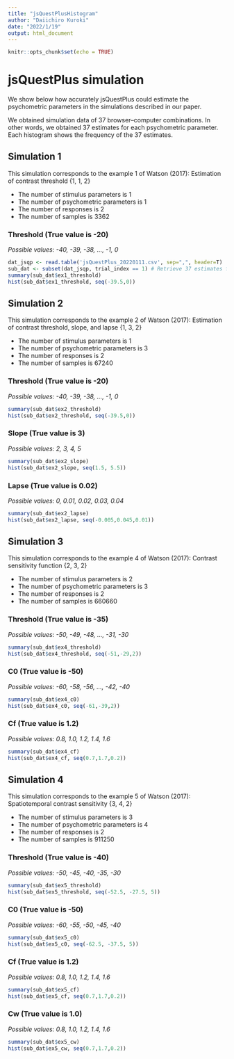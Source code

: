 ```yaml
---
title: "jsQuestPlusHistogram"
author: "Daiichiro Kuroki"
date: "2022/1/19"
output: html_document
---
```


```r
knitr::opts_chunk$set(echo = TRUE)
```

# jsQuestPlus simulation

We show below how accurately jsQuestPlus could estimate the psychometric parameters in the simulations described in our paper.

We obtained simulation data of 37 browser–computer combinations. In other words, we obtained 37 estimates for each psychometric parameter. Each histogram shows the frequency of the 37 estimates.

## Simulation 1

This simulation corresponds to the example 1 of Watson (2017): Estimation of contrast threshold {1, 1, 2}

- The number of stimulus parameters is 1
- The number of psychometric parameters is 1
- The number of responses is 2
- The number of samples is 3362

### Threshold (True value is -20)

*Possible values: -40, -39, -38, ..., -1, 0*

```r
dat_jsqp <- read.table('jsQuestPlus_20220111.csv', sep=",", header=T) 
sub_dat <- subset(dat_jsqp, trial_index == 1) # Retrieve 37 estimates from raw data.
summary(sub_dat$ex1_threshold)
hist(sub_dat$ex1_threshold, seq(-39.5,0))
```

## Simulation 2

This simulation corresponds to the example 2 of Watson (2017): Estimation of contrast threshold, slope, and lapse {1, 3, 2} 

- The number of stimulus parameters is 1
- The number of psychometric parameters is 3
- The number of responses is 2
- The number of samples is 67240

### Threshold (True value is -20)

*Possible values: -40, -39, -38, ..., -1, 0*

```r
summary(sub_dat$ex2_threshold)
hist(sub_dat$ex2_threshold, seq(-39.5,0))
```

### Slope (True value is 3)

*Possible values: 2, 3, 4, 5*

```r
summary(sub_dat$ex2_slope)
hist(sub_dat$ex2_slope, seq(1.5, 5.5))
```


### Lapse (True value is 0.02)

*Possible values: 0, 0.01, 0.02, 0.03, 0.04*

```r
summary(sub_dat$ex2_lapse)
hist(sub_dat$ex2_lapse, seq(-0.005,0.045,0.01))
```

## Simulation 3

This simulation corresponds to the example 4 of Watson (2017): Contrast sensitivity function {2, 3, 2}

- The number of stimulus parameters is 2
- The number of psychometric parameters is 3
- The number of responses is 2
- The number of samples is 660660

### Threshold (True value is -35)

*Possible values: -50, -49, -48, ..., -31, -30*

```r
summary(sub_dat$ex4_threshold)
hist(sub_dat$ex4_threshold, seq(-51,-29,2))
```

### C0 (True value is -50)

*Possible values: -60, -58, -56, ..., -42, -40*

```r
summary(sub_dat$ex4_c0)
hist(sub_dat$ex4_c0, seq(-61,-39,2))
```

### Cf (True value is 1.2)

*Possible values: 0.8, 1.0, 1.2, 1.4, 1.6*

```r
summary(sub_dat$ex4_cf)
hist(sub_dat$ex4_cf, seq(0.7,1.7,0.2))
```

## Simulation 4

This simulation corresponds to the example 5 of Watson (2017): Spatiotemporal contrast sensitivity {3, 4, 2} 

- The number of stimulus parameters is 3
- The number of psychometric parameters is 4
- The number of responses is 2
- The number of samples is 911250

### Threshold (True value is -40)

*Possible values: -50, -45, -40, -35, -30*

```r
summary(sub_dat$ex5_threshold)
hist(sub_dat$ex5_threshold, seq(-52.5, -27.5, 5))
```

### C0 (True value is -50)

*Possible values: -60, -55, -50, -45, -40*

```r
summary(sub_dat$ex5_c0)
hist(sub_dat$ex5_c0, seq(-62.5, -37.5, 5))
```

### Cf (True value is 1.2)

*Possible values: 0.8, 1.0, 1.2, 1.4, 1.6*

```r
summary(sub_dat$ex5_cf)
hist(sub_dat$ex5_cf, seq(0.7,1.7,0.2))
```

### Cw (True value is 1.0)

*Possible values: 0.8, 1.0, 1.2, 1.4, 1.6*

```r
summary(sub_dat$ex5_cw)
hist(sub_dat$ex5_cw, seq(0.7,1.7,0.2))
```
